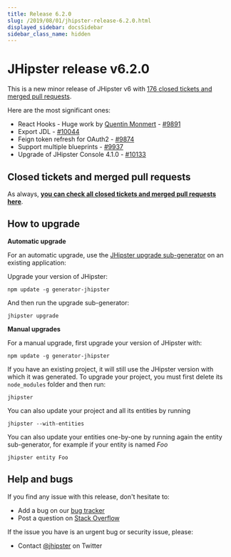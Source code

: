 ```yaml
---
title: Release 6.2.0
slug: /2019/08/01/jhipster-release-6.2.0.html
displayed_sidebar: docsSidebar
sidebar_class_name: hidden
---
```


JHipster release v6.2.0
==================

This is a new minor release of JHipster v6 with [176 closed tickets and merged pull requests](https://github.com/jhipster/generator-jhipster/issues?q=milestone%3A6.2.0+is%3Aclosed).

Here are the most significant ones:

- React Hooks - Huge work by [Quentin Monmert](https://github.com/qmonmert) - [#9891](https://github.com/jhipster/generator-jhipster/issues/9891)
- Export JDL - [#10044](https://github.com/jhipster/generator-jhipster/pull/10044)
- Feign token refresh for OAuth2 - [#9874](https://github.com/jhipster/generator-jhipster/pull/9874)
- Support multiple blueprints - [#9937](https://github.com/jhipster/generator-jhipster/pull/9937)
- Upgrade of JHipster Console 4.1.0 - [#10133](https://github.com/jhipster/generator-jhipster/pull/10133)


Closed tickets and merged pull requests
------------
As always, __[you can check all closed tickets and merged pull requests here](https://github.com/jhipster/generator-jhipster/issues?q=milestone%3A6.2.0+is%3Aclosed)__.

How to upgrade
------------

**Automatic upgrade**

For an automatic upgrade, use the [JHipster upgrade sub-generator](/upgrading-an-application/) on an existing application:

Upgrade your version of JHipster:

```
npm update -g generator-jhipster
```

And then run the upgrade sub-generator:

```
jhipster upgrade
```

**Manual upgrades**

For a manual upgrade, first upgrade your version of JHipster with:

```
npm update -g generator-jhipster
```

If you have an existing project, it will still use the JHipster version with which it was generated.
To upgrade your project, you must first delete its `node_modules` folder and then run:

```
jhipster
```

You can also update your project and all its entities by running

```
jhipster --with-entities
```

You can also update your entities one-by-one by running again the entity sub-generator, for example if your entity is named _Foo_

```
jhipster entity Foo
```

Help and bugs
--------------

If you find any issue with this release, don't hesitate to:

- Add a bug on our [bug tracker](https://github.com/jhipster/generator-jhipster/issues?state=open)
- Post a question on [Stack Overflow](http://stackoverflow.com/tags/jhipster/info)

If the issue you have is an urgent bug or security issue, please:

- Contact [@jhipster](https://twitter.com/jhipster) on Twitter
